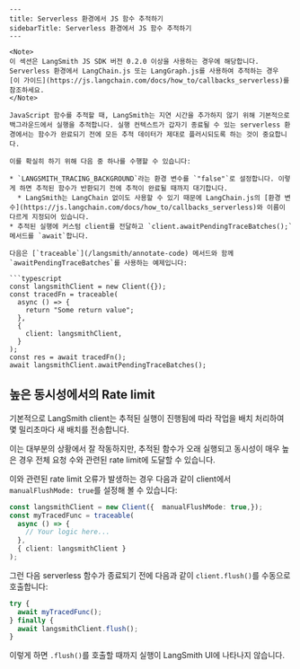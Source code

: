```mdx
---
title: Serverless 환경에서 JS 함수 추적하기
sidebarTitle: Serverless 환경에서 JS 함수 추적하기
---

<Note>
이 섹션은 LangSmith JS SDK 버전 0.2.0 이상을 사용하는 경우에 해당합니다. Serverless 환경에서 LangChain.js 또는 LangGraph.js를 사용하여 추적하는 경우 [이 가이드](https://js.langchain.com/docs/how_to/callbacks_serverless)를 참조하세요.
</Note>

JavaScript 함수를 추적할 때, LangSmith는 지연 시간을 추가하지 않기 위해 기본적으로 백그라운드에서 실행을 추적합니다. 실행 컨텍스트가 갑자기 종료될 수 있는 serverless 환경에서는 함수가 완료되기 전에 모든 추적 데이터가 제대로 플러시되도록 하는 것이 중요합니다.

이를 확실히 하기 위해 다음 중 하나를 수행할 수 있습니다:

* `LANGSMITH_TRACING_BACKGROUND`라는 환경 변수를 `"false"`로 설정합니다. 이렇게 하면 추적된 함수가 반환되기 전에 추적이 완료될 때까지 대기합니다.
  * LangSmith는 LangChain 없이도 사용할 수 있기 때문에 LangChain.js의 [환경 변수](https://js.langchain.com/docs/how_to/callbacks_serverless)와 이름이 다르게 지정되어 있습니다.
* 추적된 실행에 커스텀 client를 전달하고 `client.awaitPendingTraceBatches();` 메서드를 `await`합니다.

다음은 [`traceable`](/langsmith/annotate-code) 메서드와 함께 `awaitPendingTraceBatches`를 사용하는 예제입니다:

```typescript
const langsmithClient = new Client({});
const tracedFn = traceable(
  async () => {
    return "Some return value";
  },
  {
    client: langsmithClient,
  }
);
const res = await tracedFn();
await langsmithClient.awaitPendingTraceBatches();
```

## 높은 동시성에서의 Rate limit[](#rate-limits-at-high-concurrency "Direct link to Rate limits at high concurrency")

기본적으로 LangSmith client는 추적된 실행이 진행됨에 따라 작업을 배치 처리하여 몇 밀리초마다 새 배치를 전송합니다.

이는 대부분의 상황에서 잘 작동하지만, 추적된 함수가 오래 실행되고 동시성이 매우 높은 경우 전체 요청 수와 관련된 rate limit에 도달할 수 있습니다.

이와 관련된 rate limit 오류가 발생하는 경우 다음과 같이 client에서 `manualFlushMode: true`를 설정해 볼 수 있습니다:

```typescript
const langsmithClient = new Client({  manualFlushMode: true,});
const myTracedFunc = traceable(
  async () => {
    // Your logic here...
  },
  { client: langsmithClient }
);
```

그런 다음 serverless 함수가 종료되기 전에 다음과 같이 `client.flush()`를 수동으로 호출합니다:

```typescript
try {
  await myTracedFunc();
} finally {
  await langsmithClient.flush();
}
```

이렇게 하면 `.flush()`를 호출할 때까지 실행이 LangSmith UI에 나타나지 않습니다.
```